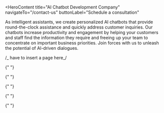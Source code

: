 <HeroContent
  title="AI Chatbot Development Company"
  navigateTo="/contact-us"
  buttonLabel="Schedule a consultation"
>
  As intelligent assistants, we create personalized AI chatbots that provide
  round-the-clock assistance and quickly address customer inquiries. Our
  chatbots increase productivity and engagement by helping your customers and
  staff find the information they require and freeing up your team to
  concentrate on important business priorities. Join forces with us to unleash
  the potential of AI-driven dialogues.
</HeroContent>

<ClientCompaniesComponent />
<CountUpAnimationContainer />

<MainContent mainPara="Our Offerings for AI Chatbot Development Services" />

<section className="grid grid-cols-2 gap-7 w-full py-8">
  <section className="w-full col-span-1 cursor-pointer">
    <ServiceCard
      service={{
        id: "Technology-Consulting-Strategy-Building",
        image: "/servicesPage/TechnologyConsultingandStrategyBuilding.svg",
        title: "Technology Consulting and Strategy Building",
        description:
          "Our team of technology consultants offers the knowledge and guidance necessary for AI adoption. We evaluate your business needs, recommend the most suitable chatbot type, and develop a strategy for seamless implementation. With our expertise, you'll harness the full potential of conversational AI to enhance customer interactions and streamline operations.",
        urlPath: "technology-consulting-strategy-building",
      }}
    />
  </section>

  <section className="w-full col-span-1 cursor-pointer">
    <ServiceCard
      service={{
        id: "Chatbot-Design-Development",
        image: "/servicesPage/ChatbotDesignandDevelopment.svg",
        title: "Chatbot Design and Development",
        description:
          "We create custom chatbot solutions tailored to your business’s unique needs. Our design and development team collaborates with you to understand your brand, objectives, and customer requirements. We then design and build chatbots that engage users with context-aware responses and align with your brand’s personality, ensuring a memorable and efficient user experience.",
        urlPath: "chatbot-design-development",
      }}
    />
  </section>
</section>

<section className="grid grid-cols-2 gap-7 w-full py-8">
  <section className="w-full col-span-1 cursor-pointer">
    <ServiceCard
      service={{
        id: "Chatbot-Integration",
        image: "/servicesPage/ChatbotIntegration6.svg",
        title: "Chatbot Integration",
        description:
          "Seamless integration of chatbots into your existing systems and platforms is crucial for effectiveness. Our integration process ensures your chatbot enhances operational efficiency, maintains data consistency, and provides a cohesive customer experience across all touchpoints. We ensure smooth integration without disrupting day-to-day operations.",
        urlPath: "chatbot-integration",
      }}
    />
  </section>

  <section className="w-full col-span-1 cursor-pointer">
    <ServiceCard
      service={{
        id: "Maintenance-Support",
        image: "/servicesPage/MaintenanceandSupport3.svg",
        title: "Maintenance and Support",
        description:
          "After deployment, we provide ongoing maintenance and support to keep your chatbot running smoothly. Our team monitors performance, resolves issues, and ensures your chatbot stays up-to-date with the latest technology advancements and trends. We offer round-the-clock support, allowing you to focus on your core business while we manage your chatbot’s performance.",
        urlPath: "maintenance-support",
      }}
    />
  </section>
</section>

<MainContent mainPara="Our AI Chatbots" />

<section className="grid grid-cols-2 gap-7 w-full py-8">
  <section className="w-full col-span-1 cursor-pointer">
    <ServiceCard
      service={{
        id: "GPT-Chatbots",
        image: "/servicesPage/GPTbasedChatbots.svg",
        title: "GPT-based Chatbots",
        description:
          "Leverage the advanced natural language understanding and generation of our GPT-powered chatbots to enhance customer engagement, automate processes, and provide comprehensive support across your organization.",
        urlPath: "gpt-chatbots",
      }}
    />
  </section>

  <section className="w-full col-span-1 cursor-pointer">
    <ServiceCard
      service={{
        id: "AI-Voice-Assistants",
        image: "/servicesPage/CustomizedAIVoiceAssistants.svg",
        title: "Customized AI Voice Assistants",
        description:
          "We develop AI voice assistants that accurately understand and respond to user queries, offering instant and reliable assistance, transforming the way your business interacts with customers and employees.",
        urlPath: "ai-voice-assistants",
      }}
    />
  </section>
</section>

<section className="grid grid-cols-2 gap-7 w-full py-8">
  <section className="w-full col-span-1 cursor-pointer">
    <ServiceCard
      service={{
        id: "Custom-CRM-ERP-CM-Bots",
        image: "/servicesPage/CustomCRMERPCMBots.svg",
        title: "Custom CRM/ERP/CM Bots",
        description:
          "We design intelligent bots that integrate seamlessly with your CRM, ERP, and CM systems. These bots automate routine tasks, provide real-time data insights, and optimize workflow efficiency, driving operational excellence in your organization.",
        urlPath: "custom-crm-erp-cm-bots",
      }}
    />
  </section>

  <section className="w-full col-span-1 cursor-pointer">
    <ServiceCard
      service={{
        id: "Social-Media-Chatbots",
        image: "/servicesPage/SocialMediafocusedChatbots.svg",
        title: "Social Media-focused Chatbots",
        description:
          "Our tailored chatbot development service creates customized conversational bots that integrate across social media platforms like Facebook and Twitter, ensuring a seamless and engaging user experience.",
        urlPath: "social-media-chatbots",
      }}
    />
  </section>
</section>

<section className="grid grid-cols-2 gap-7 w-full py-8">
  <section className="w-full col-span-1 cursor-pointer">
    <ServiceCard
      service={{
        id: "Transactional-Chatbots",
        image: "/servicesPage/TransactionalChatbots.svg",
        title: "Transactional Chatbots",
        description:
          "Our transactional chatbots facilitate specific transactions such as order processing, reservations, and payments. Ideal for e-commerce and customer service applications, these chatbots streamline operations and enhance user satisfaction.",
        urlPath: "transactional-chatbots",
      }}
    />
  </section>

  <section className="w-full col-span-1 cursor-pointer">
    <ServiceCard
      service={{
        id: "Retrieval-Based-Chatbots",
        image: "/servicesPage/RetrievalbasedChatbotSolutions.svg",
        title: "Retrieval-based Chatbot Solutions",
        description:
          "We design efficient retrieval-based chatbots that ensure accuracy and quick responses by selecting from predefined answers. Perfect for customer support, FAQs, and more, these chatbots deliver consistent and timely interactions.",
        urlPath: "retrieval-based-chatbots",
      }}
    />
  </section>
</section>

<MainContent mainPara="Why Select Adrig for the Development of Custom AI Chatbots?" />

<section className="grid grid-cols-2 gap-7 w-full py-8">
  <section className="w-full col-span-1 cursor-pointer">
    <ServiceCard
      service={{
        id: "Expert-Development",
        image: "/servicesPage/development_expertise.png",
        title: "Expert Development Skills",
        description:
          "Leverage our extensive experience and skilled development team to create powerful, custom chatbot solutions tailored to your business needs.",
        urlPath: "expert-development",
      }}
    />
  </section>

  <section className="w-full col-span-1 cursor-pointer">
    <ServiceCard
      service={{
        id: "Versatile-Chatbots",
        image: "/servicesPage/ExtensiveDevelopmentExpertise.svg",
        title: "Versatile Chatbot Solutions",
        description:
          "From customer service and e-commerce assistants to virtual health advisors, we have a proven history of delivering effective chatbot solutions across various industries.",
        urlPath: "versatile-chatbots",
      }}
    />
  </section>
</section>

<section className="grid grid-cols-2 gap-7 w-full py-8">
  <section className="w-full col-span-1 cursor-pointer">
    <ServiceCard
      service={{
        id: "Cutting-Edge-Tech",
        image: "/servicesPage/advanced_technologies.png",
        title: "Cutting-Edge Technologies",
        description:
          "Utilizing NLP and ML, we develop sophisticated chatbots that understand natural language and interact efficiently with users, enhancing their experience.",
        urlPath: "cutting-edge-tech",
      }}
    />
  </section>

  <section className="w-full col-span-1 cursor-pointer">
    <ServiceCard
      service={{
        id: "Tailored-Solutions",
        image: "/servicesPage/customization_personalization.png",
        title: "Tailored and Personalized",
        description:
          "We specialize in creating custom chatbot solutions that meet your unique business needs, whether for customer support, lead generation, or other goals.",
        urlPath: "tailored-solutions",
      }}
    />
  </section>
</section>

<section className="grid grid-cols-2 gap-7 w-full py-8">
  <section className="w-full col-span-1 cursor-pointer">
    <ServiceCard
      service={{
        id: "Scalable-Chatbots",
        image: "/servicesPage/scalable_chatbots.png",
        title: "Scalable Chatbot Solutions",
        description:
          "Our scalable chatbots enable your business to grow and adapt seamlessly. With our expertise, deploy chatbots that evolve with your business, driving efficiency and customer satisfaction.",
        urlPath: "scalable-chatbots",
      }}
    />
  </section>

  <section className="w-full col-span-1 cursor-pointer">
    <ServiceCard
      service={{
        id: "Secure-Chatbots",
        image: "/servicesPage/secure_chatbots.png",
        title: "Secure Chatbot Development",
        description:
          "We prioritize user data protection and trust by implementing robust encryption, stringent authentication protocols, regular security audits, and compliance with data privacy regulations.",
        urlPath: "secure-chatbots",
      }}
    />
  </section>
</section>

<MainContent mainPara="Capabilities Exhibited by Our Chatbots" />

<section className="grid grid-cols-2 gap-7 w-full py-8">
  <section className="w-full col-span-1 cursor-pointer">
    <ServiceCard
      service={{
        id: "Context-Aware-Responses",
        image: "/servicesPage/intent_based_responses.png",
        title: "Context-Aware Responses",
        description:
          "Utilizing advanced NLP, our chatbots comprehend context in multiple languages, recognize intents, and provide suggestions to confirm or clarify those intents accurately.",
        urlPath: "context-aware-responses",
      }}
    />
  </section>

  <section className="w-full col-span-1 cursor-pointer">
    <ServiceCard
      service={{
        id: "Channel-Integration",
        image: "/servicesPage/omnichannel_integration.png",
        title: "Channel Integration",
        description:
          "Our adaptable chatbots integrate seamlessly with various communication channels like mobile apps, websites, and social media, meeting users on their preferred platforms for query resolution and support.",
        urlPath: "channel-integration",
      }}
    />
  </section>
</section>

<section className="grid grid-cols-2 gap-7 w-full py-8">
  <section className="w-full col-span-1 cursor-pointer">
    <ServiceCard
      service={{
        id: "Language-Support",
        image: "/servicesPage/multilingual_support.png",
        title: "Language Support",
        description:
          "Equipped with multilingual capabilities, our chatbots help you expand into new markets and engage with global customers, ensuring effective communication across different languages and enhancing your reach.",
        urlPath: "language-support",
      }}
    />
  </section>

  <section className="w-full col-span-1 cursor-pointer">
    <ServiceCard
      service={{
        id: "Secure-Data-Handling",
        image: "/servicesPage/data_security.png",
        title: "Secure Data Handling",
        description:
          "Our AI chatbots prioritize data privacy with secure storage and controlled access, making them ideal for financial transactions, retail, and e-commerce, while providing robust analytics for insight-driven decision-making.",
        urlPath: "secure-data-handling",
      }}
    />
  </section>
</section>

<MainContent mainPara="AI Chatbot Workflow" />

/_ have to insert a page here_/

<MainContent
  mainPara="Connect Our Chatbots to Various Platforms"
  subPara="Our adaptable chatbots are made to fit in with various platforms, giving you a strong tool to improve user experiences and expedite communication."
/>

<section className="grid grid-cols-3 gap-7 w-full py-8">
  <section className="w-full col-span-1 cursor-pointer">
    <ServiceCard
      service={{
        id: "Website-Engagement",
        image: "/servicesPage/websites.png",
        title: "Website Engagement",
        description:
          "Enhance customer service and sales on your website with our chatbot. It engages visitors proactively, provides assistance, answers questions, and helps convert them into clients or customers.",
        urlPath: "website-engagement",
      }}
    />
  </section>

{" "}

<section className="w-full col-span-1 cursor-pointer">
  <ServiceCard
    service={{
      id: "Social-Media-Interaction",
      image: "/servicesPage/social_media_channels.png",
      title: "Social Media Interaction",
      description:
        "Integrate our chatbot with your social media accounts to facilitate efficient engagement with your audience. It offers accessible and automated responses, enhancing brand interaction on social media platforms.",
      urlPath: "social-media-interaction",
    }}
  />
</section>

  <section className="w-full col-span-1 cursor-pointer">
    <ServiceCard
      service={{
        id: "Ecommerce-Enhancement",
        image: "/servicesPage/ecommerce_portals.png",
        title: "E-commerce Enhancement",
        description:
          "Boost your e-commerce business by integrating a chatbot on your website. It assists customers in finding products and answers, making the shopping experience smoother and more enjoyable.",
        urlPath: "ecommerce-enhancement",
      }}
    />
  </section>
</section>

<section className="grid grid-cols-3 gap-7 w-full py-8">
  <section className="w-full col-span-1 cursor-pointer">
    <ServiceCard
      service={{
        id: "Android-Integration",
        image: "/servicesPage/android_applications.png",
        title: "Android Integration",
        description:
          "Our developers and AI experts collaborate to seamlessly integrate chatbot solutions into your Android applications, enhancing user engagement, streamlining support, and automating tasks.",
        urlPath: "android-integration",
      }}
    />
  </section>
  <section className="w-full col-span-1 cursor-pointer">
    <ServiceCard
      service={{
        id: "iOS-Integration",
        image: "/servicesPage/ios_applications.png",
        title: "iOS Integration",
        description:
          "Using cutting-edge technology, we create AI chatbots that deliver flawless user experiences on iOS applications. Our chatbots enable effective communication, address inquiries, and provide 24/7 assistance.",
        urlPath: "ios-integration",
      }}
    />
  </section>

  <section className="w-full col-span-1 cursor-pointer">
    <ServiceCard
      service={{
        id: "System-Optimization",
        image: "/servicesPage/hr_erp_crm_cm_systems.png",
        title: "System Optimization",
        description:
          "Transform your HR, ERP, CRM, and CM systems with our chatbot implementation. Our solutions enhance user experiences and streamline processes, providing an efficient platform for customer interactions and business operations.",
        urlPath: "system-optimization",
      }}
    />
  </section>
</section>

<MainContent
  mainPara="Verticals in Business That We Serve"
  subPara="Delivering AI-powered chatbot solutions that are extremely relevant and effective for each client's unique industry, business environment, and goals is our mission at Adrig"
/>

<section className="grid grid-cols-3 gap-7 w-full py-8">
  <section className="w-full col-span-1 cursor-pointer">
    <ServiceCard
      service={{
        id: "Property-Management",
        image: "/servicesPage/real_estate.png",
        title: "Property Management",
        description:
          "Our chatbots, designed for real estate operations, enhance customer interactions by enabling agents to deliver more effective and personalized services for both commercial and residential properties.",
        urlPath: "property-management",
      }}
    />
  </section>

{" "}

<section className="w-full col-span-1 cursor-pointer">
  <ServiceCard
    service={{
      id: "Online-Retail",
      image: "/servicesPage/e_commerce.png",
      title: "Online Retail",
      description:
        "Our smart chatbot solutions for e-commerce automate question-answering, provide real-time suggestions, and offer convenient shipping details, enhancing the overall shopping experience for customers.",
      urlPath: "online-retail",
    }}
  />
</section>

  <section className="w-full col-span-1 cursor-pointer">
    <ServiceCard
      service={{
        id: "Finance-Support",
        image: "/servicesPage/banking_finance.png",
        title: "Finance Support",
        description:
          "Our custom chatbots for the banking and finance sector streamline tasks such as complaint handling and financial transactions, while providing real-time account balance information for personalized customer experiences.",
        urlPath: "finance-support",
      }}
    />
  </section>
</section>

<section className="grid grid-cols-3 gap-7 w-full py-8">
  <section className="w-full col-span-1 cursor-pointer">
    <ServiceCard
      service={{
        id: "Insurance-Assistance",
        image: "/servicesPage/insurance.png",
        title: "Insurance Assistance",
        description:
          "Our chatbots designed for the insurance sector streamline tasks like policy inquiries, claims processing, and policy updates, offering enhanced and personalized customer experiences while saving time and resources.",
        urlPath: "insurance-assistance",
      }}
    />
  </section>

{" "}

<section className="w-full col-span-1 cursor-pointer">
  <ServiceCard
    service={{
      id: "Healthcare-Interaction",
      image: "/servicesPage/healthcare.png",
      title: "Healthcare Interaction",
      description:
        "We create chatbots that facilitate seamless communication between healthcare providers and patients, enhancing overall patient acquisition efforts and providing faster, more convenient interactions.",
      urlPath: "healthcare-interaction",
    }}
  />
</section>

  <section className="w-full col-span-1 cursor-pointer">
    <ServiceCard
      service={{
        id: "Retail-Engagement",
        image: "/servicesPage/retail.png",
        title: "Retail Engagement",
        description:
          "Our retail chatbots enable effortless customer engagement by providing 24/7 assistance and superior service. They keep customers informed about deals and vital information, enhancing business prospects.",
        urlPath: "retail-engagement",
      }}
    />
  </section>
</section>

<section className="grid grid-cols-3 gap-7 w-full py-8">
  <section className="w-full col-span-1 cursor-pointer">
    <ServiceCard
      service={{
        id: "Supply-Chain-Solutions",
        image: "/servicesPage/logistics.png",
        title: "Supply Chain Solutions",
        description:
          "Our chatbot solutions for logistics offer seamless integration with logistics systems, providing real-time information access and ensuring round-the-clock availability of up-to-date supply chain details for dealers and customers.",
        urlPath: "supply-chain-solutions",
      }}
    />
  </section>

{" "}

<section className="w-full col-span-1 cursor-pointer">
  <ServiceCard
    service={{
      id: "Legal-Assistants",
      image: "/servicesPage/legal_chatbots.png",
      title: "Legal Assistants",
      description:
        "Our chatbots integrate seamlessly into legal workflows, offering instant legal guidance and simplifying client interactions. These AI-powered tools save time and resources for legal professionals.",
      urlPath: "legal-assistants",
    }}
  />
</section>

  <section className="w-full col-span-1 cursor-pointer">
    <ServiceCard
      service={{
        id: "Travel-Hospitality",
        image: "/servicesPage/travel_hospitality.png",
        title: "Travel and Hospitality",
        description:
          "Integrating our conversational bots into your portals or workflows facilitates timely services, seamless customer bookings, and streamlined payment handling, enhancing the entire customer journey.",
        urlPath: "travel-hospitality",
      }}
    />
  </section>
</section>

<section className="grid grid-cols-3 gap-7 w-full py-8">
  <section className="w-full col-span-1 cursor-pointer">
    <ServiceCard
      service={{
        id: "Manufacturing-Efficiency",
        image: "/servicesPage/manufacturing.png",
        title: "Manufacturing Efficiency",
        description:
          "Our chatbots for manufacturing streamline processes such as inventory management, order tracking, and supply chain coordination, improving efficiency and reducing operational costs.",
        urlPath: "manufacturing-efficiency",
      }}
    />
  </section>

{" "}

<section className="w-full col-span-1 cursor-pointer">
  <ServiceCard
    service={{
      id: "Entertainment-Interaction",
      image: "/servicesPage/media_entertainment.png",
      title: "Entertainment Interaction",
      description:
        "Our AI chatbot solutions for media and entertainment provide seamless interactions between content providers and consumers, offering personalized content recommendations, real-time updates on events, and facilitating ticket bookings.",
      urlPath: "entertainment-interaction",
    }}
  />
</section>

  <section className="w-full col-span-1 cursor-pointer">
    <ServiceCard
      service={{
        id: "Automotive-Support",
        image: "/servicesPage/automotive.png",
        title: "Automotive Support",
        description:
          "Our chatbot solutions for the automotive industry offer personalized assistance for vehicle inquiries, service scheduling, and real-time updates on maintenance and repair status, enhancing customer engagement and streamlining internal inquiries.",
        urlPath: "automotive-support",
      }}
    />
  </section>
</section>
